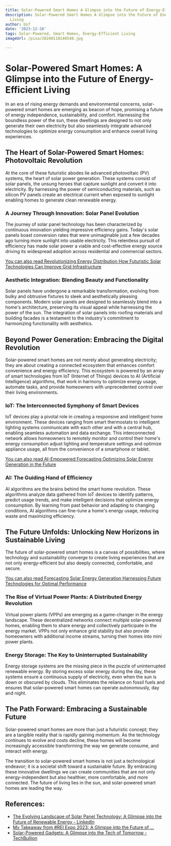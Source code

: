```yaml
---
title: Solar-Powered Smart Homes A Glimpse into the Future of Energy-Efficient Living
description: Solar-Powered Smart Homes A Glimpse into the Future of Energy-Efficient
  Living
author: Usf
date: '2023-12-28'
tags: Solar-Powered, Smart Homes, Energy-Efficient Living
imageUrl: /pixa/20240118140540.jpg

---
```

# Solar-Powered Smart  Homes: A Glimpse into the  Future of  Energy-Efficient Living

In an era of  rising energy demands  and environmental  concerns, solar-powered smart homes are emerging as beacon of  hope, promising a future of energy independence, sustainability, and comfort. Harnessing the boundless power of the sun, these dwellings are designed to not only generate their own electricity but also seamlessly integrate advanced technologies to optimize energy consumption and enhance overall living experiences.

## The Heart of Solar-Powered Smart  Homes: Photovoltaic Revolution

At  the core  of these futuristic abodes lie advanced photovoltaic  (PV) systems, the heart  of solar power generation. These systems consist of solar panels, the  unsung heroes that capture sunlight and convert it into electricity. By harnessing the power of semiconducting  materials, such as silicon  PV panels create an electrical current when exposed to sunlight enabling homes to generate clean renewable energy.

### A Journey Through Innovation: Solar Panel  Evolution

The journey of solar panel technology has been characterized  by continuous  innovation yielding impressive efficiency gains. Today's solar panels boast conversion rates that were unimaginable just a few decades ago turning more sunlight  into  usable electricity. This relentless pursuit of efficiency has made solar power a viable and cost-effective energy source driving its widespread adoption across residential and commercial sectors.

[You can also read Revolutionizing Energy Distribution How Futuristic Solar Technologies Can  Improve Grid Infrastructure](Revolutionizing%20Energy%20Distribution%20How%20Futuristic%20Solar%20Technologies%20Can%20Improve%20Grid%20Infrastructure)


### Aesthetic Integration: Blending  Beauty and Functionality

Solar panels have undergone a  remarkable transformation, evolving  from  bulky and obtrusive fixtures to sleek and  aesthetically pleasing components. Modern  solar panels are designed to seamlessly blend  into a home's  architecture, preserving its visual appeal while harnessing the  power of the sun. The integration of solar  panels into roofing materials and building facades is a testament to  the industry's commitment to harmonizing functionality with aesthetics.

## Beyond Power  Generation: Embracing the Digital Revolution

Solar-powered smart homes are  not merely about generating electricity; they are about creating a connected  ecosystem that enhances comfort convenience and  energy efficiency. This ecosystem is powered by  an array of smart technologies from IoT (Internet of Things) devices to AI (Artificial Intelligence) algorithms, that work in harmony to optimize energy  usage, automate tasks, and provide homeowners with unprecedented control over their living environments.

### IoT: The Interconnected Symphony of Smart Devices

IoT  devices play a pivotal  role in creating a responsive and intelligent home environment. These devices ranging from smart thermostats to  intelligent lighting systems communicate with each other  and with a central  hub,  enabling seamless automation and data exchange. This interconnected network allows homeowners  to remotely monitor and control their home's energy consumption adjust lighting and temperature settings and optimize appliance usage, all from the convenience of a smartphone or tablet.

[You can also read AI-Empowered Forecasting Optimizing Solar Energy  Generation in the Future](AI-Empowered%20Forecasting%20Optimizing%20Solar%20Energy%20Generation%20in%20the%20Future)


###  AI: The Guiding Hand of Efficiency

AI algorithms are the brains behind the smart home revolution. These algorithms analyze data gathered from IoT devices to identify  patterns, predict usage trends, and make  intelligent decisions that optimize energy  consumption.  By learning from past behavior  and adapting to changing conditions,  AI algorithms can  fine-tune a home's energy usage, reducing waste and  maximizing efficiency.

## The Future Unfolds: Unlocking New Horizons in Sustainable  Living

The future of solar-powered smart homes is a  canvas of possibilities, where technology and sustainability converge to create  living experiences that are  not only energy-efficient  but also deeply connected, comfortable, and secure.

[You can also read Forecasting Solar Energy Generation  Harnessing Future Technologies for  Optimal Performance](Forecasting%20Solar%20Energy%20Generation%20Harnessing%20Future%20Technologies%20for%20Optimal%20Performance)


### The Rise of Virtual Power Plants: A Distributed Energy Revolution

Virtual power plants (VPPs) are emerging as a game-changer in the energy landscape. These decentralized  networks connect multiple solar-powered homes, enabling them to share energy  and collectively participate in the  energy market. VPPs not  only enhance grid stability but also provide homeowners with additional income streams, turning their homes into mini power plants.

### Energy Storage: The  Key to  Uninterrupted  Sustainability

Energy storage systems are the missing piece in the  puzzle of uninterrupted renewable  energy. By storing excess solar  energy during the day, these systems ensure a continuous supply of electricity, even when the sun is down or obscured by clouds.  This eliminates the reliance on fossil fuels  and ensures that solar-powered smart homes can operate autonomously, day and night.

## The Path Forward: Embracing a Sustainable Future

Solar-powered smart  homes are more than just a futuristic concept; they are a tangible reality that is rapidly gaining momentum. As the technology continues to evolve and costs decline, these homes will become increasingly accessible transforming the way we generate consume, and interact with  energy.

The transition to solar-powered smart homes is not just a  technological endeavor; it is a societal shift toward a sustainable future. By embracing these innovative dwellings we can create communities that are not only energy-independent  but also healthier, more comfortable, and more connected. The future of living lies in the sun, and solar-powered smart  homes are leading the way.

## References:
- [The Evolving Landscape of Solar Panel Technology: A Glimpse into the Future of Renewable Energy - LinkedIn](https://www.linkedin.com/pulse/evolving-landscape-solar-panel-technology-glimpse-future-renewable)
- [My Takeaway from #REI Expo 2023: A Glimpse into the Future of ...](https://youtube.com/watch?v=OyCtARR-F38&pp=ygUPI3JlbmV3YWJsZXJpZGVz)
- [Solar-Powered Gadgets: A Glimpse into the Tech of Tomorrow - TechBullion](https://techbullion.com/solar-powered-gadgets-a-glimpse-into-the-tech-of-tomorrow/)
